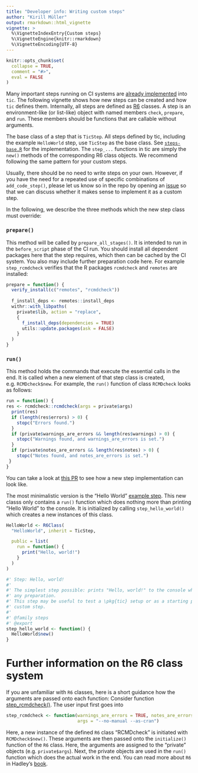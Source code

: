 ```yaml
---
title: "Developer info: Writing custom steps"
author: "Kirill Müller"
output: rmarkdown::html_vignette
vignette: >
  %\VignetteIndexEntry{Custom steps}
  %\VignetteEngine{knitr::rmarkdown}
  %\VignetteEncoding{UTF-8}
---
```


```r
knitr::opts_chunk$set(
  collapse = TRUE,
  comment = "#>",
  eval = FALSE
)
```

Many important steps running on CI systems are [already implemented](tic.html#steps) into `tic`.
The following vignette shows how new steps can be created and how `tic` defines them.
Internally, all steps are defined as [R6](https://github.com/wch/R6) classes.
A step is an environment-like (or list-like) object with named members `check`, `prepare`, and `run`.
These members should be functions that are callable without arguments.

The base class of a step that is `TicStep`.
All steps defined by tic, including the example `HelloWorld` step, use `TicStep` as the base class.
See [`steps-base.R`](https://github.com/ropenscilabs/tic/blob/master/R/steps-base.R) for the implementation.
The `step_...` functions in tic are simply the `new()` methods of the corresponding R6 class objects.
We recommend following the same pattern for your custom steps.

Usually, there should be no need to write steps on your own. 
However, if you have the need for a repeated use of specific combinations of `add_code_step()`, please let us know so in the repo by opening an [issue](https://github.com/ropenscilabs/tic/issues) so that we can discuss whether it makes sense to implement it as a custom step.

In the following, we describe the three methods which the new step class must override:

### `prepare()`

This method will be called by `prepare_all_stages()`.
It is intended to run in the `before_script` phase of the CI run.
You should install all dependent packages here that the step requires, which then can be cached by the CI system.
You also may include further preparation code here.
For example `step_rcmdcheck` verifies that the R packages `rcmdcheck` and `remotes` are installed:

```r
prepare = function() {
  verify_install(c("remotes", "rcmdcheck"))
  
  f_install_deps <- remotes::install_deps
  withr::with_libpaths(
    private$lib, action = "replace",
    {
      f_install_deps(dependencies = TRUE)
      utils::update.packages(ask = FALSE)
    }
  )
}
```

### `run()`

This method holds the commands that execute the essential calls in the end.
It is called when a new element of that step class is created, e.g. `RCMDcheck$new`.
For example, the `run()` function of class `RCMDcheck` looks as follows:

```r
run = function() {
res <- rcmdcheck::rcmdcheck(args = private$args)
  print(res)
  if (length(res$errors) > 0) {
    stopc("Errors found.")
  }
  if (private$warnings_are_errors && length(res$warnings) > 0) {
    stopc("Warnings found, and warnings_are_errors is set.")
  }
  if (private$notes_are_errors && length(res$notes) > 0) {
    stopc("Notes found, and notes_are_errors is set.")
 }
}
```

You can take a look at [this PR](https://github.com/ropenscilabs/tic/pull/75/files) to see how a new step implementation can look like.

The most minimalistic version is the "Hello World" [example step](https://github.com/ropenscilabs/tic/blob/master/R/steps-base.R).
This new classs only contains a `run()` function which does nothing more than printing "Hello World" to the console.
It is initialized by calling `step_hello_world()` which creates a new instances of this class.

```r
HelloWorld <- R6Class(
  "HelloWorld", inherit = TicStep,

  public = list(
    run = function() {
      print("Hello, world!")
    }
  )
)

#' Step: Hello, world!
#'
#' The simplest step possible: prints "Hello, world!" to the console when run, does not require
#' any preparation.
#' This step may be useful to test a \pkg{tic} setup or as a starting point when implementing a
#' custom step.
#'
#' @family steps
#' @export
step_hello_world <- function() {
  HelloWorld$new()
}
```

# Further information on the R6 class system

If you are unfamiliar with `R6` classes, here is a short guidance how the arguments are passed onto each function:
Consider function [step_rcmdcheck()](https://github.com/ropenscilabs/tic/blob/master/R/steps-rcmdcheck.R).
The user input first goes into 

```r
step_rcmdcheck <- function(warnings_are_errors = TRUE, notes_are_errors = FALSE,
                           args = "--no-manual --as-cran") 
```

Here, a new instance of the defined `R6` class "RCMDcheck" is initiated with `RCMDcheck$new()`.
These arguments are then passed onto the `initialize()` function of the `R6` class.
Here, the arguments are assigned to the "private" objects (e.g. `private$args`).
Next, the private objects are used in the `run()` function which does the actual work in the end.
You can read more about `R6` in Hadley's [book](https://adv-r.hadley.nz/r6.html).
